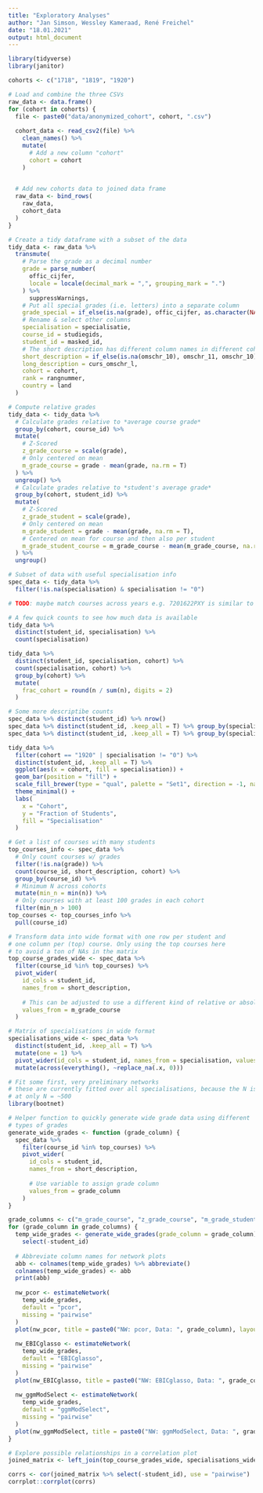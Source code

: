 ```yaml
---
title: "Exploratory Analyses"
author: "Jan Simson, Wessley Kameraad, René Freichel"
date: "18.01.2021"
output: html_document
---
```


```r
library(tidyverse)
library(janitor)

cohorts <- c("1718", "1819", "1920")

# Load and combine the three CSVs
raw_data <- data.frame()
for (cohort in cohorts) {
  file <- paste0("data/anonymized_cohort", cohort, ".csv")
  
  cohort_data <- read_csv2(file) %>%
    clean_names() %>% 
    mutate(
      # Add a new column "cohort"
      cohort = cohort
    )

  
  # Add new cohorts data to joined data frame
  raw_data <- bind_rows(
    raw_data,
    cohort_data
  )
}
```

```r
# Create a tidy dataframe with a subset of the data
tidy_data <- raw_data %>% 
  transmute(
    # Parse the grade as a decimal number
    grade = parse_number(
      offic_cijfer,
      locale = locale(decimal_mark = ",", grouping_mark = ".")
    ) %>%
      suppressWarnings,
    # Put all special grades (i.e. letters) into a separate column
    grade_special = if_else(is.na(grade), offic_cijfer, as.character(NA)),
    # Rename & select other columns
    specialisation = specialisatie,
    course_id = studiegids,
    student_id = masked_id,
    # The short description has different column names in different cohorts
    short_description = if_else(is.na(omschr_10), omschr_11, omschr_10),
    long_description = curs_omschr_l,
    cohort = cohort,
    rank = rangnummer,
    country = land
  )

# Compute relative grades
tidy_data <- tidy_data %>%
  # Calculate grades relative to *average course grade*
  group_by(cohort, course_id) %>% 
  mutate(
    # Z-Scored
    z_grade_course = scale(grade),
    # Only centered on mean
    m_grade_course = grade - mean(grade, na.rm = T)
  ) %>% 
  ungroup() %>% 
  # Calculate grades relative to *student's average grade*
  group_by(cohort, student_id) %>% 
  mutate(
    # Z-Scored
    z_grade_student = scale(grade),
    # Only centered on mean
    m_grade_student = grade - mean(grade, na.rm = T),
    # Centered on mean for course and then also per student
    m_grade_student_course = m_grade_course - mean(m_grade_course, na.rm = T)
  ) %>% 
  ungroup()

# Subset of data with useful specialisation info
spec_data <- tidy_data %>% 
  filter(!is.na(specialisation) & specialisation != "0")

# TODO: maybe match courses across years e.g. 7201622PXY is similar to 7201610PXY
```

```r
# A few quick counts to see how much data is available
tidy_data %>%
  distinct(student_id, specialisation) %>% 
  count(specialisation)

tidy_data %>%
  distinct(student_id, specialisation, cohort) %>% 
  count(specialisation, cohort) %>% 
  group_by(cohort) %>%
  mutate(
    frac_cohort = round(n / sum(n), digits = 2)
  )

# Some more descriptibe counts
spec_data %>% distinct(student_id) %>% nrow()
spec_data %>% distinct(student_id, .keep_all = T) %>% group_by(specialisation) %>% count()
spec_data %>% distinct(student_id, .keep_all = T) %>% group_by(specialisation, cohort) %>% count()

tidy_data %>% 
  filter(cohort == "1920" | specialisation != "0") %>%
  distinct(student_id, .keep_all = T) %>% 
  ggplot(aes(x = cohort, fill = specialisation)) +
  geom_bar(position = "fill") +
  scale_fill_brewer(type = "qual", palette = "Set1", direction = -1, na.value = "grey") +
  theme_minimal() +
  labs(
    x = "Cohort",
    y = "Fraction of Students",
    fill = "Specialisation"
  )
```


```r
# Get a list of courses with many students
top_courses_info <- spec_data %>%
  # Only count courses w/ grades
  filter(!is.na(grade)) %>% 
  count(course_id, short_description, cohort) %>% 
  group_by(course_id) %>% 
  # Minimum N across cohorts
  mutate(min_n = min(n)) %>% 
  # Only courses with at least 100 grades in each cohort
  filter(min_n > 100)
top_courses <- top_courses_info %>%
  pull(course_id)
```


```r
# Transform data into wide format with one row per student and
# one column per (top) course. Only using the top courses here
# to avoid a ton of NAs in the matrix
top_course_grades_wide <- spec_data %>%
  filter(course_id %in% top_courses) %>% 
  pivot_wider(
    id_cols = student_id,
    names_from = short_description,
    
    # This can be adjusted to use a different kind of relative or absolute grade
    values_from = m_grade_course
  )

# Matrix of specialisations in wide format
specialisations_wide <- spec_data %>% 
  distinct(student_id, .keep_all = T) %>% 
  mutate(one = 1) %>% 
  pivot_wider(id_cols = student_id, names_from = specialisation, values_from = one) %>% 
  mutate(across(everything(), ~replace_na(.x, 0)))
```

```r
# Fit some first, very preliminary networks
# these are currently fitted over all specialisations, because the N is so small
# at only N = ~500
library(bootnet)

# Helper function to quickly generate wide grade data using different
# types of grades
generate_wide_grades <- function (grade_column) {
  spec_data %>%
    filter(course_id %in% top_courses) %>% 
    pivot_wider(
      id_cols = student_id,
      names_from = short_description,
      
      # Use variable to assign grade column
      values_from = grade_column
    )
}

grade_columns <- c("m_grade_course", "z_grade_course", "m_grade_student", "z_grade_student", "m_grade_student_course")
for (grade_column in grade_columns) {
  temp_wide_grades <- generate_wide_grades(grade_column = grade_column) %>% 
    select(-student_id)
  
  # Abbreviate column names for network plots
  abb <- colnames(temp_wide_grades) %>% abbreviate()
  colnames(temp_wide_grades) <- abb
  print(abb)
  
  nw_pcor <- estimateNetwork(
    temp_wide_grades,
    default = "pcor",
    missing = "pairwise"
  )
  plot(nw_pcor, title = paste0("NW: pcor, Data: ", grade_column), layout = "circle")
  
  nw_EBICglasso <- estimateNetwork(
    temp_wide_grades,
    default = "EBICglasso",
    missing = "pairwise"
  )
  plot(nw_EBICglasso, title = paste0("NW: EBICglasso, Data: ", grade_column), layout = "circle")
  
  nw_ggmModSelect <- estimateNetwork(
    temp_wide_grades,
    default = "ggmModSelect",
    missing = "pairwise"
  )
  plot(nw_ggmModSelect, title = paste0("NW: ggmModSelect, Data: ", grade_column), layout = "circle")
}

```

```r
# Explore possible relationships in a correlation plot
joined_matrix <- left_join(top_course_grades_wide, specialisations_wide)

corrs <- cor(joined_matrix %>% select(-student_id), use = "pairwise")
corrplot::corrplot(corrs)
```
